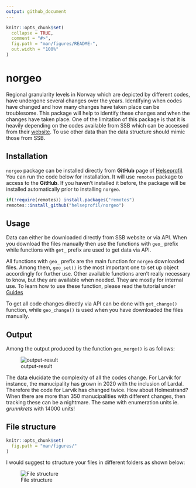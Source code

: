 ```yaml
---
output: github_document
---
```


```r
knitr::opts_chunk$set(
  collapse = TRUE,
  comment = "#>",
  fig.path = "man/figures/README-",
  out.width = "100%"
)
```

# norgeo

Regional granularity levels in Norway which are depicted by different codes, have
undergone several changes over the years. Identifying when codes have changed
and how many changes have taken place can be troublesome. This package will help
to identify these changes and when the changes have taken place. One of the
limitation of this package is that it is heavily depending on the codes
available from SSB which can be accessed from their
[website](https://www.ssb.no/befolkning/artikler-og-publikasjoner/regionale-endringer-2020).
To use other data than the data structure should mimic those from SSB.

## Installation

`norgeo` package can be installed directly from **GitHub** page of [Helseprofil](https://github.com/helseprofil). You can run the code below for installation. It will use `remotes` package to access to the **GitHub**. If you haven't installed it before, the package will be installed automatically prior to installing `norgeo`.

``` r
if(!require(remotes)) install.packages("remotes")
remotes::install_github("helseprofil/norgeo")
```

## Usage

Data can either be downloaded directly from SSB website or via API. When you download the files manually then use the functions with `geo_` prefix while functions with `get_` prefix are used to get data via API. 

All functions with `geo_` prefix are the main function for `norgeo` downloaded files. Among them, `geo_set()` is the most important
one to set up object accordingly for further use. Other available functions aren't really necessary to know, but they are available when needed. They are mostly for internal use. To learn how to use these function, please read the tutorial under [Guides](articles/use-api.html)

To get all code changes directly via API can be done with `get_change()` function, while `geo_change()` is used when you have downloaded the files manually. 

## Output

Among the output produced by the function `geo_merge()` is as follows:

![output-result](man/figures/kommune_merge.PNG)

The data elucidate the complexity of all the codes change. For Larvik for instance, the manucipality has grown in 2020
with the inclusion of Lardal. Therefore the code for Larvik has changed twice. How about Holmestrand? When there are more than 350 manucipalities with different changes, then tracking these can be a nightmare. The same with enumeration units ie. *grunnkrets* with 14000 units!

## File structure {#file-structure}

```r
knitr::opts_chunk$set(
  fig.path = "man/figures/"
)

```
I would suggest to structure your files in different folders as shown below:

![File structure](man/figures/geo_dir2.PNG)
